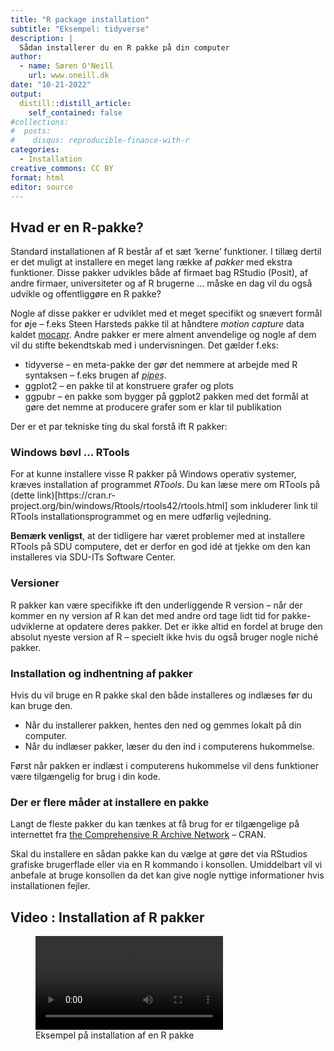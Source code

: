 ```yaml
---
title: "R package installation"
subtitle: "Eksempel: tidyverse"
description: |
  Sådan installerer du en R pakke på din computer
author:
  - name: Søren O'Neill
    url: www.oneill.dk
date: "10-21-2022"
output:
  distill::distill_article:
    self_contained: false
#collections:
#  posts:
#    disqus: reproducible-finance-with-r
categories:
  - Installation
creative_commons: CC BY
format: html
editor: source
---
```


## Hvad er en R-pakke?

Standard installationen af R består af et sæt 'kerne' funktioner. I tillæg dertil er det muligt at installere en meget lang række af _pakker_ med ekstra funktioner. Disse pakker udvikles både af firmaet bag RStudio (Posit), af andre firmaer, universiteter og af R brugerne ... måske en dag vil du også udvikle og offentliggøre en R pakke?

Nogle af disse pakker er udviklet med et meget specifikt og snævert formål for øje -- f.eks Steen Harsteds pakke til at håndtere _motion capture_ data kaldet [mocapr](https://github.com/steenharsted/mocapr). Andre pakker er mere alment anvendelige og nogle af dem vil du stifte bekendtskab med i undervisningen. Det gælder f.eks:

* tidyverse -- en meta-pakke der gør det nemmere at arbejde med R syntaksen -- f.eks brugen af <abbr title="En pipe skrives som: A %>% B. Det er en nem og letforståelig måde at kæde forskellige R funktioner sammen sådan at resultatet af en funktion A bruges som input til den næste funktion B.">_pipes_</abbr>.
* ggplot2 -- en pakke til at konstruere grafer og plots
* ggpubr -- en pakke som bygger på ggplot2 pakken med det formål at gøre det nemme at producere grafer som er klar til publikation

Der er et par tekniske ting du skal forstå ift R pakker:

### Windows bøvl ... RTools

For at kunne installere visse R pakker på Windows operativ systemer, kræves installation af programmet _RTools_. Du kan læse mere om RTools på (dette link)[https://cran.r-project.org/bin/windows/Rtools/rtools42/rtools.html] som inkluderer link til RTools installationsprogrammet og en mere udførlig vejledning.

**Bemærk venligst**, at der tidligere har været problemer med at installere RTools på SDU computere, det er derfor en god idé at tjekke om den kan installeres via SDU-ITs Software Center.

### Versioner

R pakker kan være specifikke ift den underliggende R version -- når der kommer en ny version af R kan det med andre ord tage lidt tid for pakke-udviklerne at opdatere deres pakker. Det er ikke altid en fordel at bruge den absolut nyeste version af R -- specielt ikke hvis du også bruger nogle niché pakker.

### Installation og indhentning af pakker

Hvis du vil bruge en R pakke skal den både installeres og indlæses før du kan bruge den.

* Når du installerer pakken, hentes den ned og gemmes lokalt på din computer.
* Når du indlæser pakker, læser du den ind i computerens hukommelse.

Først når pakken er indlæst i computerens hukommelse vil dens funktioner være tilgængelig for brug i din kode.

### Der er flere måder at installere en pakke

Langt de fleste pakker du kan tænkes at få brug for er tilgængelige på internettet fra [the Comprehensive R Archive Network](https://cran.r-project.org/) -- CRAN.

Skal du installere en sådan pakke kan du vælge at gøre det via RStudios grafiske brugerflade eller via en R kommando i konsollen. Umiddelbart vil vi anbefale at bruge konsollen da det kan give nogle nyttige informationer hvis installationen fejler.

::: {.callout-note collapse="true"}
## Video : Installation af R pakker

![Eksempel på installation af en R pakke](video/install_packages_easy.webm)
:::

<script src="https://giscus.app/client.js"
        data-repo="sorenoneill/r4phd"
        data-repo-id="R_kgDOJ9etDQ"
        data-category="Announcements"
        data-category-id="DIC_kwDOJ9etDc4CYApF"
        data-mapping="pathname"
        data-strict="0"
        data-reactions-enabled="0"
        data-emit-metadata="0"
        data-input-position="bottom"
        data-theme="cobalt"
        data-lang="en"
        crossorigin="anonymous"
        async>
</script>